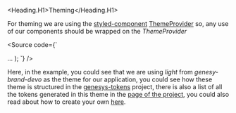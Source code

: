 
<Meta title="Getting started/Theming" />

<Heading.H1>Theming</Heading.H1>

For theming we are using the [styled-component](https://styled-components.com/)
[ThemeProvider](https://styled-components.com/docs/api#themeprovider) so, any
use of our components should be wrapped on the *ThemeProvider*

<Source code={`

  <ThemeProvider theme={light}>
    ...
  </ThemeProvider>
);
`} />

Here, in the example, you could see that we are using *light* from
*genesy-brand-devo* as the theme for our application, you could see how these
theme is structured in the
[genesys-tokens](https://github.com/DevoInc/genesys-tokens) project, there is
also a list of all the tokens generated in this theme in the
[page of the project](https://devoinc.github.io/genesys-tokens/), you could also
read about how to create your own [here](TODO).
